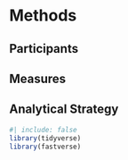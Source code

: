 # Methods

## Participants

## Measures

## Analytical Strategy
```r
#| include: false
library(tidyverse)
library(fastverse)
```
